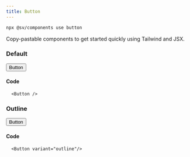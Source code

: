 ```yaml
---
title: Button
---
```



```bash
npx @sv/components use button
```

Copy-pastable components to get started quickly using Tailwind and JSX.

### Default

<div class="not-content">
  <Button>
    Button
  </Button>
</div>

#### Code

```tsx
  <Button />
```

### Outline

<div class="not-content">
  <Button variant="outline">
    Button
  </Button>
</div>

#### Code

```tsx
  <Button variant="outline"/>
```

